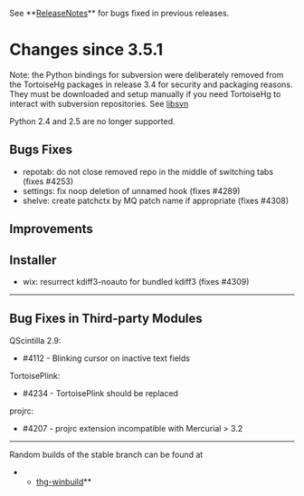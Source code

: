 See **[[ReleaseNotes]]** for bugs fixed in previous releases.

= Changes since 3.5.1 =

Note: the Python bindings for subversion were deliberately removed from the
TortoiseHg packages in release 3.4 for security and packaging reasons.
They must be downloaded and setup manually if you need TortoiseHg to interact
with subversion repositories.  See [[libsvn]]

Python 2.4 and 2.5 are no longer supported.

== Bugs Fixes ==

* repotab: do not close removed repo in the middle of switching tabs (fixes #4253)
* settings: fix noop deletion of unnamed hook (fixes #4289)
* shelve: create patchctx by MQ patch name if appropriate (fixes #4308)

== Improvements ==

== Installer ==

* wix: resurrect kdiff3-noauto for bundled kdiff3 (fixes #4309)

----

== Bug Fixes in Third-party Modules ==

QScintilla 2.9:
* #4112 - Blinking cursor on inactive text fields

TortoisePlink:
* #4234 - TortoisePlink should be replaced

projrc:
* #4207 - projrc extension incompatible with Mercurial > 3.2

----

Random builds of the stable branch can be found at
**[[http://bitbucket.org/tortoisehg/thg-winbuild/downloads/|thg-winbuild]]**
